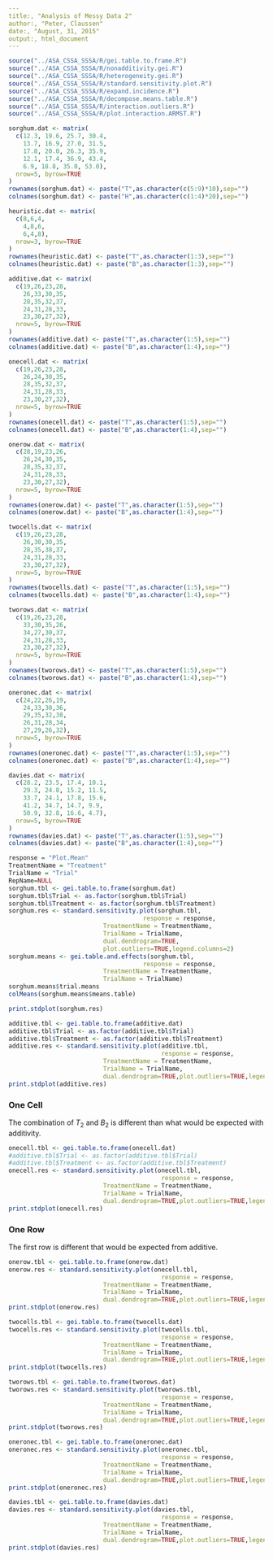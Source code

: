 ```yaml
---
title:, "Analysis of Messy Data 2"
author:, "Peter, Claussen"
date:, "August, 31, 2015"
output:, html_document
---
```


```r
source("../ASA_CSSA_SSSA/R/gei.table.to.frame.R")
source("../ASA_CSSA_SSSA/R/nonadditivity.gei.R")
source("../ASA_CSSA_SSSA/R/heterogeneity.gei.R")
source("../ASA_CSSA_SSSA/R/standard.sensitivity.plot.R")
source("../ASA_CSSA_SSSA/R/expand.incidence.R")
source("../ASA_CSSA_SSSA/R/decompose.means.table.R")
source("../ASA_CSSA_SSSA/R/interaction.outliers.R")
source("../ASA_CSSA_SSSA/R/plot.interaction.ARMST.R")

sorghum.dat <- matrix(
  c(12.3, 19.6, 25.7, 30.4,
    13.7, 16.9, 27.0, 31.5,
    17.8, 20.0, 26.3, 35.9,
    12.1, 17.4, 36.9, 43.4,
    6.9, 18.8, 35.0, 53.0),
  nrow=5, byrow=TRUE
)
rownames(sorghum.dat) <- paste("T",as.character(c(5:9)*10),sep="")
colnames(sorghum.dat) <- paste("H",as.character(c(1:4)*20),sep="")

heuristic.dat <- matrix(
  c(8,6,4,
    4,8,6,
    6,4,8),
  nrow=3, byrow=TRUE
)
rownames(heuristic.dat) <- paste("T",as.character(1:3),sep="")
colnames(heuristic.dat) <- paste("B",as.character(1:3),sep="")

additive.dat <- matrix(
  c(19,26,23,28,
    26,33,30,35,
    28,35,32,37,
    24,31,28,33,
    23,30,27,32),
  nrow=5, byrow=TRUE
)
rownames(additive.dat) <- paste("T",as.character(1:5),sep="")
colnames(additive.dat) <- paste("B",as.character(1:4),sep="")

onecell.dat <- matrix(
  c(19,26,23,28,
    26,24,30,35,
    28,35,32,37,
    24,31,28,33,
    23,30,27,32),
  nrow=5, byrow=TRUE
)
rownames(onecell.dat) <- paste("T",as.character(1:5),sep="")
colnames(onecell.dat) <- paste("B",as.character(1:4),sep="")

onerow.dat <- matrix(
  c(28,19,23,26,
    26,24,30,35,
    28,35,32,37,
    24,31,28,33,
    23,30,27,32),
  nrow=5, byrow=TRUE
)
rownames(onerow.dat) <- paste("T",as.character(1:5),sep="")
colnames(onerow.dat) <- paste("B",as.character(1:4),sep="")

twocells.dat <- matrix(
  c(19,26,23,28,
    26,30,30,35,
    28,35,38,37,
    24,31,28,33,
    23,30,27,32),
  nrow=5, byrow=TRUE
)
rownames(twocells.dat) <- paste("T",as.character(1:5),sep="")
colnames(twocells.dat) <- paste("B",as.character(1:4),sep="")

tworows.dat <- matrix(
  c(19,26,23,28,
    33,30,35,26,
    34,27,30,37,
    24,31,28,33,
    23,30,27,32),
  nrow=5, byrow=TRUE
)
rownames(tworows.dat) <- paste("T",as.character(1:5),sep="")
colnames(tworows.dat) <- paste("B",as.character(1:4),sep="")

oneronec.dat <- matrix(
  c(24,22,26,19,
    24,33,30,36,
    29,35,32,38,
    26,31,28,34,
    27,29,26,32),
  nrow=5, byrow=TRUE
)
rownames(oneronec.dat) <- paste("T",as.character(1:5),sep="")
colnames(oneronec.dat) <- paste("B",as.character(1:4),sep="")

davies.dat <- matrix(
  c(28.2, 23.5, 17.4, 10.1,
    29.3, 24.8, 15.2, 11.5,
    33.7, 24.1, 17.8, 15.6,
    41.2, 34.7, 14.7, 9.9,
    50.9, 32.8, 16.6, 4.7),
  nrow=5, byrow=TRUE
)
rownames(davies.dat) <- paste("T",as.character(1:5),sep="")
colnames(davies.dat) <- paste("B",as.character(1:4),sep="")
```


```r
response = "Plot.Mean"
TreatmentName = "Treatment"
TrialName = "Trial"
RepName=NULL
sorghum.tbl <- gei.table.to.frame(sorghum.dat)
sorghum.tbl$Trial <- as.factor(sorghum.tbl$Trial)
sorghum.tbl$Treatment <- as.factor(sorghum.tbl$Treatment)
sorghum.res <- standard.sensitivity.plot(sorghum.tbl,
                                     response = response,
                          TreatmentName = TreatmentName,
                          TrialName = TrialName,
                          dual.dendrogram=TRUE,
                          plot.outliers=TRUE,legend.columns=2)
sorghum.means <- gei.table.and.effects(sorghum.tbl,
                                     response = response,
                          TreatmentName = TreatmentName,
                          TrialName = TrialName)
sorghum.means$trial.means
colMeans(sorghum.means$means.table)

print.stdplot(sorghum.res)
```


```r
additive.tbl <- gei.table.to.frame(additive.dat)
additive.tbl$Trial <- as.factor(additive.tbl$Trial)
additive.tbl$Treatment <- as.factor(additive.tbl$Treatment)
additive.res <- standard.sensitivity.plot(additive.tbl,
                                          response = response,
                          TreatmentName = TreatmentName,
                          TrialName = TrialName,
                          dual.dendrogram=TRUE,plot.outliers=TRUE,legend.columns=2)
print.stdplot(additive.res)
```

### One Cell
The combination of $T_2$ and $B_2$ is different than what would be expected with additivity.

```r
onecell.tbl <- gei.table.to.frame(onecell.dat)
#additive.tbl$Trial <- as.factor(additive.tbl$Trial)
#additive.tbl$Treatment <- as.factor(additive.tbl$Treatment)
onecell.res <- standard.sensitivity.plot(onecell.tbl,
                                          response = response,
                          TreatmentName = TreatmentName,
                          TrialName = TrialName,
                          dual.dendrogram=TRUE,plot.outliers=TRUE,legend.columns=2)
print.stdplot(onecell.res)
```

### One Row
The first row is different that would be expected from additive.

```r
onerow.tbl <- gei.table.to.frame(onerow.dat)
onerow.res <- standard.sensitivity.plot(onecell.tbl,
                                          response = response,
                          TreatmentName = TreatmentName,
                          TrialName = TrialName,
                          dual.dendrogram=TRUE,plot.outliers=TRUE,legend.columns=2)
print.stdplot(onerow.res)
```

```r
twocells.tbl <- gei.table.to.frame(twocells.dat)
twocells.res <- standard.sensitivity.plot(twocells.tbl,
                                          response = response,
                          TreatmentName = TreatmentName,
                          TrialName = TrialName,
                          dual.dendrogram=TRUE,plot.outliers=TRUE,legend.columns=2)
print.stdplot(twocells.res)
```

```r
tworows.tbl <- gei.table.to.frame(tworows.dat)
tworows.res <- standard.sensitivity.plot(tworows.tbl,
                                          response = response,
                          TreatmentName = TreatmentName,
                          TrialName = TrialName,
                          dual.dendrogram=TRUE,plot.outliers=TRUE,legend.columns=2)
print.stdplot(tworows.res)
```

```r
oneronec.tbl <- gei.table.to.frame(oneronec.dat)
oneronec.res <- standard.sensitivity.plot(oneronec.tbl,
                                          response = response,
                          TreatmentName = TreatmentName,
                          TrialName = TrialName,
                          dual.dendrogram=TRUE,plot.outliers=TRUE,legend.columns=2)
print.stdplot(oneronec.res)
```

```r
davies.tbl <- gei.table.to.frame(davies.dat)
davies.res <- standard.sensitivity.plot(davies.tbl,
                                          response = response,
                          TreatmentName = TreatmentName,
                          TrialName = TrialName,
                          dual.dendrogram=TRUE,plot.outliers=TRUE,legend.columns=2)
print.stdplot(davies.res)
```
